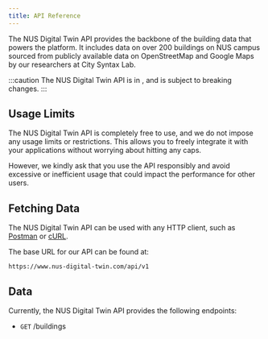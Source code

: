 ```yaml
---
title: API Reference
---
```



The NUS Digital Twin API provides the backbone of the building data that powers the platform. It includes data on over 200 buildings on NUS campus sourced from publicly available data on OpenStreetMap and Google Maps by our researchers at City Syntax Lab.

:::caution
The NUS Digital Twin API is in <Badge text="Beta" variant="caution" size="small" />, and is subject to breaking changes.
:::

## Usage Limits

The NUS Digital Twin API is completely free to use, and we do not impose any usage limits or restrictions. This allows you to freely integrate it with your applications without worrying about hitting any caps.

However, we kindly ask that you use the API responsibly and avoid excessive or inefficient usage that could impact the performance for other users.

## Fetching Data

The NUS Digital Twin API can be used with any HTTP client, such as [Postman](https://www.postman.com/) or [cURL](https://curl.se/).

The base URL for our API can be found at:

```
https://www.nus-digital-twin.com/api/v1
```

## Data

Currently, the NUS Digital Twin API provides the following endpoints:

- `GET` /buildings
